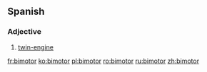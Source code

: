 ==Spanish==

===Adjective===
{{es-adj|pl=bimotores}}

# [[twin-engine]]

[[fr:bimotor]]
[[ko:bimotor]]
[[pl:bimotor]]
[[ro:bimotor]]
[[ru:bimotor]]
[[zh:bimotor]]